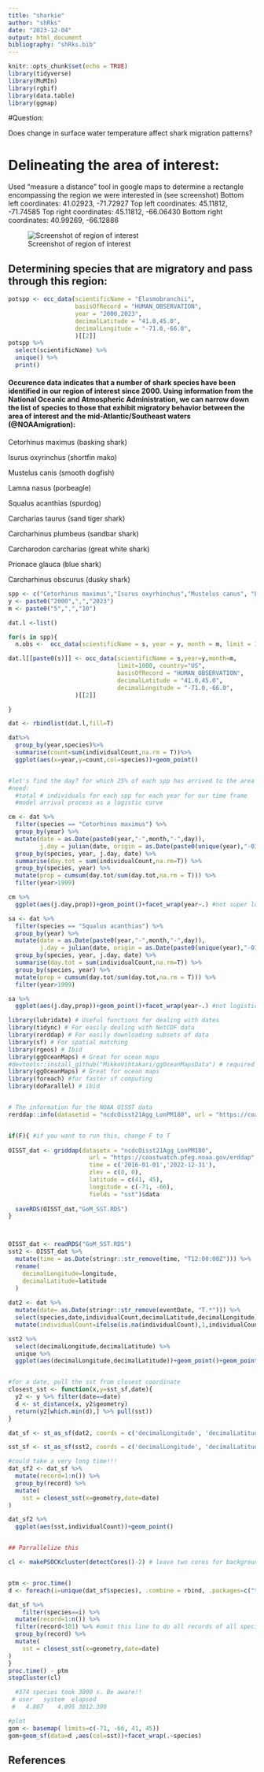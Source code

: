 ```yaml
---
title: "sharkie"
author: "shRks"
date: "2023-12-04"
output: html_document
bibliography: "shRks.bib"
---
```


```r
knitr::opts_chunk$set(echo = TRUE)
library(tidyverse)
library(MuMIn)
library(rgbif)
library(data.table)
library(ggmap)

```

#Question:

Does change in surface water temperature affect shark migration patterns? 

# Delineating the area of interest:

Used "measure a distance" tool in google maps to determine a rectangle encompassing the region we were interested in (see screenshot) Bottom left coordinates: 41.02923, -71.72927 Top left coordinates: 45.11812, -71.74585 Top right coordinates: 45.11812, -66.06430 Bottom right coordinates: 40.99269, -66.12886

![Screenshot of region of interest](northeastregion.png)

## Determining species that are migratory and pass through this region:

```r

potspp <- occ_data(scientificName = "Elasmobranchii", 
                   basisOfRecord = "HUMAN_OBSERVATION", 
                   year = "2000,2023",
                   decimalLatitude = "41.0,45.0", 
                   decimalLongitude = "-71.0,-66.0", 
                   )[[2]]
potspp %>%
  select(scientificName) %>%
  unique() %>%
  print()
```

#### Occurence data indicates that a number of shark species have been identified in our region of interest since 2000. Using information from the National Oceanic and Atmospheric Administration, we can narrow down the list of species to those that exhibit migratory behavior between the area of interest and the mid-Atlantic/Southeast waters (@NOAAmigration):

Cetorhinus maximus (basking shark)

Isurus oxyrinchus (shortfin mako)

Mustelus canis (smooth dogfish)

Lamna nasus (porbeagle)

Squalus acanthias (spurdog)

Carcharias taurus (sand tiger shark)

Carcharhinus plumbeus (sandbar shark)

Carcharodon carcharias (great white shark)

Prionace glauca (blue shark)

Carcharhinus obscurus (dusky shark)



```r
spp <- c("Cetorhinus maximus","Isurus oxyrhinchus","Mustelus canus", "Lamna nasus", "Squalus acanthias", "Carcharias taurus", "Carcharhinus plumbeus", "Carcharodon carcharias", "Prionace glauca", "Carcharhinus obscurus")
y <- paste0("2000",",","2023")
m <- paste0("5",",","10")

dat.l <-list()

for(s in spp){
  n.obs <-  occ_data(scientificName = s, year = y, month = m, limit = 1000, country="US", basisOfRecord = "HUMAN_OBSERVATION")$meta$count 

dat.l[[paste0(s)]] <- occ_data(scientificName = s,year=y,month=m,
                               limit=1000, country="US",
                               basisOfRecord = "HUMAN_OBSERVATION", 
                               decimalLatitude = "41.0,45.0", 
                               decimalLongitude = "-71.0,-66.0", 
                   )[[2]]

}

dat <- rbindlist(dat.l,fill=T)

dat%>%
  group_by(year,species)%>%
  summarise(count=sum(individualCount,na.rm = T))%>%
  ggplot(aes(x=year,y=count,col=species))+geom_point()

```

```r

```

``` r
#let's find the day? for which 25% of each spp has arrived to the area
#need:
  #total # individuals for each spp for each year for our time frame
  #model arrival process as a logistic curve

cm <- dat %>%
  filter(species == "Cetorhinus maximus") %>%
  group_by(year) %>%
  mutate(date = as.Date(paste0(year,"-",month,"-",day)),
         j.day = julian(date, origin = as.Date(paste0(unique(year),"-01-01")))) %>%
  group_by(species, year, j.day, date) %>%
  summarise(day.tot = sum(individualCount,na.rm=T)) %>%
  group_by(species, year) %>%
  mutate(prop = cumsum(day.tot/sum(day.tot,na.rm = T))) %>%
  filter(year>1999)

cm %>%
  ggplot(aes(j.day,prop))+geom_point()+facet_wrap(year~.) #not super logistic looking curves (after 2015/2016)

sa <- dat %>%
  filter(species == "Squalus acanthias") %>%
  group_by(year) %>%
  mutate(date = as.Date(paste0(year,"-",month,"-",day)),
         j.day = julian(date, origin = as.Date(paste0(unique(year),"-01-01")))) %>%
  group_by(species, year, j.day, date) %>%
  summarise(day.tot = sum(individualCount,na.rm=T)) %>%
  group_by(species, year) %>%
  mutate(prop = cumsum(day.tot/sum(day.tot,na.rm = T))) %>%
  filter(year>1999)

sa %>%
  ggplot(aes(j.day,prop))+geom_point()+facet_wrap(year~.) #not logistic looking either

```

```r
library(lubridate) # Useful functions for dealing with dates
library(tidync) # For easily dealing with NetCDF data
library(rerddap) # For easily downloading subsets of data
library(sf) # For spatial matching
library(rgeos) # Ibid
library(ggOceanMaps) # Great for ocean maps
#devtools::install_github("MikkoVihtakari/ggOceanMapsData") # required by ggOceanMaps
library(ggOceanMaps) # Great for ocean maps
library(foreach) #for faster sf computing
library(doParallel) # ibid


# The information for the NOAA OISST data
rerddap::info(datasetid = "ncdcOisst21Agg_LonPM180", url = "https://coastwatch.pfeg.noaa.gov/erddap/")


if(F){ #if you want to run this, change F to T
  
OISST_dat <- griddap(datasetx = "ncdcOisst21Agg_LonPM180", 
                       url = "https://coastwatch.pfeg.noaa.gov/erddap", 
                       time = c('2016-01-01','2022-12-31'), 
                       zlev = c(0, 0),
                       latitude = c(41, 45),
                       longitude = c(-71, -66),
                       fields = "sst")$data 
    
  saveRDS(OISST_dat,"GoM_SST.RDS") 
}



OISST_dat <- readRDS("GoM_SST.RDS")
sst2 <- OISST_dat %>% 
  mutate(time = as.Date(stringr::str_remove(time, "T12:00:00Z"))) %>% 
  rename(
    decimalLongitude=longitude,
    decimalLatitude=latitude
  )
  
dat2 <- dat %>% 
  mutate(date= as.Date(stringr::str_remove(eventDate, "T.*"))) %>% 
  select(species,date,individualCount,decimalLatitude,decimalLongitude) %>% 
  mutate(individualCount=ifelse(is.na(individualCount),1,individualCount))

sst2 %>% 
  select(decimalLongitude,decimalLatitude) %>% 
  unique %>% 
  ggplot(aes(decimalLongitude,decimalLatitude))+geom_point()+geom_point(data=dat2)


#for a date, pull the sst from closest coordinate
closest_sst <- function(x,y=sst_sf,date){
  y2 <- y %>% filter(date==date) 
  d <- st_distance(x, y2$geometry)
  return(y2[which.min(d),] %>% pull(sst))
}

dat_sf <- st_as_sf(dat2, coords = c('decimalLongitude', 'decimalLatitude'), crs = 4326)

sst_sf <- st_as_sf(sst2, coords = c('decimalLongitude', 'decimalLatitude'), crs = 4326)

#could take a very long time!!!
dat_sf2 <- dat_sf %>% 
  mutate(record=1:n()) %>% 
  group_by(record) %>% 
  mutate(
    sst = closest_sst(x=geometry,date=date)
)

dat_sf2 %>%
  ggplot(aes(sst,individualCount))+geom_point()


## Parrallelize this

cl <- makePSOCKcluster(detectCores()-2) # leave two cores for background processes


ptm <- proc.time()
d <- foreach(i=unique(dat_sf$species), .combine = rbind, .packages=c("tidyverse","sf") ) %dopar%  {

dat_sf %>%
    filter(species==i) %>% 
  mutate(record=1:n()) %>% 
  filter(record<101) %>% #omit this line to do all records of all species
  group_by(record) %>% 
  mutate(
    sst = closest_sst(x=geometry,date=date)
) 
}
proc.time() - ptm
stopCluster(cl)

  #374 species took 3000 s. Be aware!!
 # user   system  elapsed 
 #   4.807    4.095 3012.390 

#plot
gom <- basemap( limits=c(-71, -66, 41, 45))
gom+geom_sf(data=d ,aes(col=sst))+facet_wrap(.~species)
```

## References

